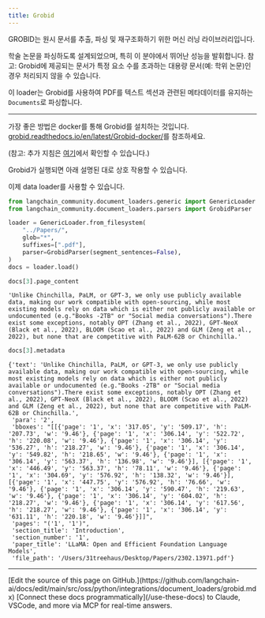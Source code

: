 ```yaml
---
title: Grobid
---
```


GROBID는 원시 문서를 추출, 파싱 및 재구조화하기 위한 머신 러닝 라이브러리입니다.

학술 논문을 파싱하도록 설계되었으며, 특히 이 분야에서 뛰어난 성능을 발휘합니다. 참고: Grobid에 제공되는 문서가 특정 요소 수를 초과하는 대용량 문서(예: 학위 논문)인 경우 처리되지 않을 수 있습니다.

이 loader는 Grobid를 사용하여 PDF를 텍스트 섹션과 관련된 메타데이터를 유지하는 `Documents`로 파싱합니다.

---
가장 좋은 방법은 docker를 통해 Grobid를 설치하는 것입니다. [grobid.readthedocs.io/en/latest/Grobid-docker/](https://grobid.readthedocs.io/en/latest/Grobid-docker/)를 참조하세요.

(참고: 추가 지침은 [여기](/oss/python/integrations/providers/grobid)에서 확인할 수 있습니다.)

Grobid가 실행되면 아래 설명된 대로 상호 작용할 수 있습니다.

이제 data loader를 사용할 수 있습니다.

```python
from langchain_community.document_loaders.generic import GenericLoader
from langchain_community.document_loaders.parsers import GrobidParser
```

```python
loader = GenericLoader.from_filesystem(
    "../Papers/",
    glob="*",
    suffixes=[".pdf"],
    parser=GrobidParser(segment_sentences=False),
)
docs = loader.load()
```

```python
docs[3].page_content
```

```output
'Unlike Chinchilla, PaLM, or GPT-3, we only use publicly available data, making our work compatible with open-sourcing, while most existing models rely on data which is either not publicly available or undocumented (e.g."Books -2TB" or "Social media conversations").There exist some exceptions, notably OPT (Zhang et al., 2022), GPT-NeoX (Black et al., 2022), BLOOM (Scao et al., 2022) and GLM (Zeng et al., 2022), but none that are competitive with PaLM-62B or Chinchilla.'
```

```python
docs[3].metadata
```

```output
{'text': 'Unlike Chinchilla, PaLM, or GPT-3, we only use publicly available data, making our work compatible with open-sourcing, while most existing models rely on data which is either not publicly available or undocumented (e.g."Books -2TB" or "Social media conversations").There exist some exceptions, notably OPT (Zhang et al., 2022), GPT-NeoX (Black et al., 2022), BLOOM (Scao et al., 2022) and GLM (Zeng et al., 2022), but none that are competitive with PaLM-62B or Chinchilla.',
 'para': '2',
 'bboxes': "[[{'page': '1', 'x': '317.05', 'y': '509.17', 'h': '207.73', 'w': '9.46'}, {'page': '1', 'x': '306.14', 'y': '522.72', 'h': '220.08', 'w': '9.46'}, {'page': '1', 'x': '306.14', 'y': '536.27', 'h': '218.27', 'w': '9.46'}, {'page': '1', 'x': '306.14', 'y': '549.82', 'h': '218.65', 'w': '9.46'}, {'page': '1', 'x': '306.14', 'y': '563.37', 'h': '136.98', 'w': '9.46'}], [{'page': '1', 'x': '446.49', 'y': '563.37', 'h': '78.11', 'w': '9.46'}, {'page': '1', 'x': '304.69', 'y': '576.92', 'h': '138.32', 'w': '9.46'}], [{'page': '1', 'x': '447.75', 'y': '576.92', 'h': '76.66', 'w': '9.46'}, {'page': '1', 'x': '306.14', 'y': '590.47', 'h': '219.63', 'w': '9.46'}, {'page': '1', 'x': '306.14', 'y': '604.02', 'h': '218.27', 'w': '9.46'}, {'page': '1', 'x': '306.14', 'y': '617.56', 'h': '218.27', 'w': '9.46'}, {'page': '1', 'x': '306.14', 'y': '631.11', 'h': '220.18', 'w': '9.46'}]]",
 'pages': "('1', '1')",
 'section_title': 'Introduction',
 'section_number': '1',
 'paper_title': 'LLaMA: Open and Efficient Foundation Language Models',
 'file_path': '/Users/31treehaus/Desktop/Papers/2302.13971.pdf'}
```

---

<Callout icon="pen-to-square" iconType="regular">
    [Edit the source of this page on GitHub.](https://github.com/langchain-ai/docs/edit/main/src/oss/python/integrations/document_loaders/grobid.mdx)
</Callout>
<Tip icon="terminal" iconType="regular">
    [Connect these docs programmatically](/use-these-docs) to Claude, VSCode, and more via MCP for    real-time answers.
</Tip>
